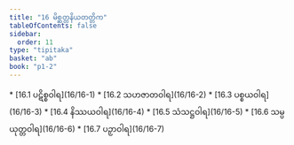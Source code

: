```yaml
---
title: "16 မိစ္ဆတ္တနိယတတ္တိက"
tableOfContents: false
sidebar:
  order: 11
type: "tipitaka"
basket: "ab"
book: "p1-2"
---
```



<DynamicBreadcrumb />



<TableOfContents book="p1-2" section="16">
* [16.1 ပဋိစ္စဝါရ](16/16-1)
* [16.2 သဟဇာတဝါရ](16/16-2)
* [16.3 ပစ္စယဝါရ](16/16-3)
* [16.4 နိဿယဝါရ](16/16-4)
* [16.5 သံသဋ္ဌဝါရ](16/16-5)
* [16.6 သမ္ပယုတ္တဝါရ](16/16-6)
* [16.7 ပဉှာဝါရ](16/16-7)
</TableOfContents>